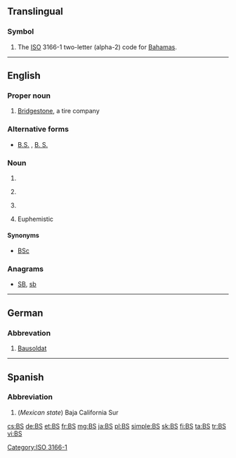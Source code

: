 {{also|.bs|b's|B's|bs|Bs|BS|␈|฿s|฿'s}}
==Translingual==

===Symbol===
{{head|mul|symbol}}

# The [[ISO]] 3166-1 two-letter (alpha-2) code for [[Bahamas]].

[[Category:ISO 3166-1]]

----

==English==

===Proper noun===
{{en-proper noun}}

# {{context|automotive|lang=en}} [[w:Bridgestone|Bridgestone]], a tire company

===Alternative forms===
* [[B.S.]] , [[B. S.]]

===Noun===
{{en-noun}}

# {{abbreviation of|Bachelor of Scien]]|lang=en}}
# {{context|baseball|lang=en}} {{abbreviation of|[[blown save]]s|lang=en}}
# {{context|accounting|lang=en}} {{abbreviation of|balance sheet|lang=en}}
# {{context|slang|lang=en}} Euphemistic {{abbreviation of|bullshit|lang=en}}

====Synonyms====
* {{sense|Bachelor of Science}} [[BSc]]

===Anagrams===
* [[SB#English|SB]], [[sb#English|sb]]


----

==German==

===Abbrevation===
{{head|de|abbreviation}}

# [[Bausoldat]]

----

==Spanish==

===Abbreviation===
{{head|es|abbreviation}}

# (''Mexican state'') Baja California Sur

[[cs:BS]]
[[de:BS]]
[[et:BS]]
[[fr:BS]]
[[mg:BS]]
[[ja:BS]]
[[pl:BS]]
[[simple:BS]]
[[sk:BS]]
[[fi:BS]]
[[ta:BS]]
[[tr:BS]]
[[vi:BS]]